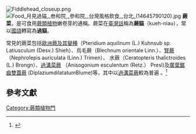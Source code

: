 [[File:Fiddlehead_closeup.png|right]]
[[File:Food_月見過貓,_叁和院,_參和院,_台灣風格飲食,_台北_(14645790120).jpg|thumb]]
'''蕨菜'''，是可食用[[蕨類植物|蕨類植物]]嫩卷芽的通稱。蕨菜在[[臺灣話|臺灣話]]稱為'''蕨貓'''（kueh-niau），常以[[國語|國語]]轉寫為'''過貓'''。

常見的蕨菜包括[[蕨|歐洲蕨及其變種]]（Pteridium aquilinum (L.)
Kuhnsub sp. Latiusculum (Desv.) Shieh）、烏毛蕨（Blechnum
orientale Linn.）、[[腎蕨|腎蕨]]（Nephrolepis auriculata (Linn.) Trimen）、
水蕨（Ceratopteris thalictroides (L.) Brongn）、[[過溝菜蕨|過溝菜蕨]]
（Anisogonium esculentum (Retz.） Presl)及[[廣葉鋸齒雙蓋蕨|廣葉鋸齒雙蓋蕨]]
(DiplaziumdilatatumBlume)等，其中以[[過溝菜蕨|過溝菜蕨]]較為普遍 。<ref>{{Cite web|url=http://www.hdares.gov.tw/htmlarea_file/web_articles/hdais/629/news1(4)_1-2.pdf|title=蕨菜|accessdate=2017-04-04|author=彭德昌、林妙娟|date=|publisher=花蓮區農業推廣簡訊 1(4):1-2|archive-url=https://web.archive.org/web/20170404220229/http://www.hdares.gov.tw/htmlarea_file/web_articles/hdais/629/news1(4)_1-2.pdf|archive-date=2017-04-04|dead-url=yes}}</ref>

==參考文獻==
{{reflist}}

[[Category:蕨類植物門|Category:蕨類植物門]]